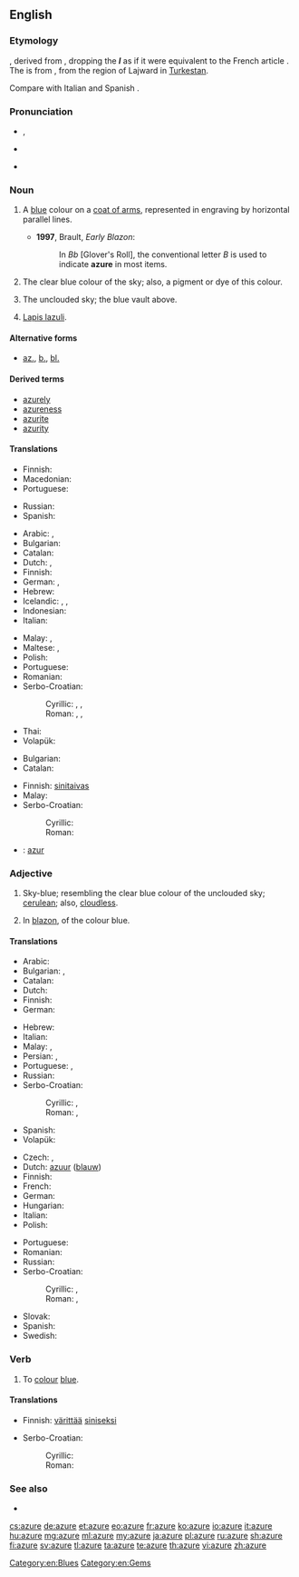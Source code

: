 ==English==
{{wikipedia}}

===Etymology===
{{etyl|fro}} {{term|azur|lang=fro}}, derived from {{etyl|ar}} {{term|لازورد|لازوَرْد|tr=lāzaward|sc=Arab|lapis lazuli}}, dropping the '''''l''''' as if it were equivalent to the French article {{term|l'|lang=fr}}. The {{etyl|ar}} is from {{etyl|fa}} {{term|لاجورد|tr=lajward|sc=fa-Arab||azure}}, from the region of Lajward in [[w:Turkestan|Turkestan]].

Compare with Italian {{term|azzurro|lang=it}} and Spanish {{term|azul|lang=es}}.

===Pronunciation===
* {{a|UK}} {{IPA|/æzˈjʊə/|/ˈæʒə/}}, {{X-SAMPA|/"{Z@/}}
* {{a|US}} {{IPA|/ˈæʒɚ/|/ˈeɪʒɚ/}}
* {{audio|En-us-azure.ogg|Audio (US)}}

===Noun===
{{en-noun|s|-}}

# {{tincture}} A [[blue]] colour on a [[coat of arms]], represented in engraving by horizontal parallel lines.
#* '''1997''', Brault, ''Early Blazon'':
#*: In ''Bb'' [Glover's Roll], the conventional letter ''B'' is used to indicate '''azure''' in most items.
# The clear blue colour of the sky; also, a pigment or dye of this colour.
#: {{color panel|azure|007FFF}}
# {{poetic}} The unclouded sky; the blue vault above.
# [[lapis lazuli|Lapis lazuli]].

====Alternative forms====
* {{sense|blue color on a coat of arms}} [[az.]], [[b.]], [[bl.]]

====Derived terms====
* [[azurely]]
* [[azureness]]
* [[azurite]]
* [[azurity]]

====Translations====
{{trans-top|blue colour on a coat of arms}}
* Finnish: {{t+|fi|sininen}}
* Macedonian: {{t-|mk|сина|f|tr=sína}}
* Portuguese: {{t+|pt|azul}}
{{trans-mid}}
* Russian: {{t+|ru|лазурь|f|tr=lazúrʹ}}
* Spanish: {{t+|es|azur}}
{{trans-bottom}}

{{trans-top|colour of the sky}}
* Arabic: {{t-|ar|لازوردية|tr=lazuwardīya}}, {{t+|ar|لازورد|tr=lāzaward}}
* Bulgarian: {{t+|bg|небесносиньо}}
* Catalan: {{t-|ca|atzur|m}}
* Dutch: {{t+|nl|azuurblauw|n}}, {{t+|nl|hemelsblauw|n}}
* Finnish: {{t-|fi|taivaansininen}}
* German: {{t-|de|Himmelblau|n}}, {{t-|de|Azurblau}}
* Hebrew: {{t+|he|תכלת|tr=tkhélet|sc=Hebr}}
* Icelandic: {{t-|is|fagurblár|m}}, {{t+|is|himinblár}}, {{t-|is|heiðblár}}
* Indonesian: {{t+|id|biru langit}}
* Italian: {{t+|it|azzurro|m}}
{{trans-mid}}
* Malay: {{t-|ms|biru langit}}, {{t-|ms|lazuardi}}
* Maltese: {{t-|mt|kaħlani|m}}, {{t-|mt|kaħlanija|f}}
* Polish: {{t+|pl|lazur|m}}
* Portuguese: {{t-|pt|azul celeste|m}}
* Romanian: {{t+|ro|azur}}
* Serbo-Croatian:
*: Cyrillic: {{t-|sh|азурна|f}}, {{t-|sh|плава|f}}, {{t-|sh|ведра|f}}
*: Roman: {{t-|sh|azurna|f}}, {{t-|sh|plava|f}}, {{t-|sh|vedra|f}}
* Thai: {{t+|th|ฟ้า}}
* Volapük: {{t+|vo|lasürablöv}}
{{trans-bottom}}

{{trans-top|the blue sky}}
* Bulgarian: {{t+|bg|лазур}}
* Catalan: {{t-|ca|atzur|m}}
{{trans-mid}}
* Finnish: [[sinitaivas]]
* Malay: {{t-|ms|langit biru}}
* Serbo-Croatian:
*: Cyrillic: {{t-|sh|плаветнило|n}}
*: Roman: {{t-|sh|plavetnilo|n}}
{{trans-bottom}}

{{trans-see|lapis lazuli}}

{{ttbc-top}}
* {{ttbc|ie}}: [[azur]]
{{trans-mid}}
{{trans-bottom}}

===Adjective===
{{en-adj|-}}

# Sky-blue; resembling the clear blue colour of the unclouded sky; [[cerulean]]; also, [[cloudless]].
# {{tincture}} In [[blazon]], of the colour blue.

====Translations====
{{trans-top|sky-blue coloured}}
* Arabic: {{t-|ar|لازوردي|tr=lāzuwardiy}}
* Bulgarian: {{t-|bg|небесносин}},  {{t+|bg|лазурен}}
* Catalan: {{t-|ca|atzur}}
* Dutch: {{t+|nl|azuurblauw}}
* Finnish: {{t-|fi|taivaansininen}}
* German: {{t+|de|azur}}
{{trans-mid}}
* Hebrew: {{t-|he|תכול|tr=takhól|sc=Hebr}}
* Italian: {{t+|it|azzurro}}
* Malay: {{t-|ms|biru langit}}, {{t-|ms|lazuardi}}
* Persian: {{t+|fa|لاجورد|tr=lajward}}, {{t+|fa|لاجوردی|tr=lajevardi|sc=fa-Arab}}
* Portuguese: {{t-|pt|azul celeste}}, {{t+|pt|cerúleo}}
* Russian: {{t+|ru|лазурный|tr=lazúrnyj}}
* Serbo-Croatian:
*: Cyrillic: {{t-|sh|азурна|f}}, {{t-|sh|плава|f}}
*: Roman: {{t-|sh|azurna|f}}, {{t-|sh|plava|f}}
* Spanish: {{t-|es|cielo azul}}
* Volapük: {{t+|vo|lasürablövik}}
{{trans-bottom}}

{{trans-top|heraldry: of blue colour on a coat of arms}}
* Czech: {{t-|cs|azurový}}, {{t-|cs|azurově modrý}}
* Dutch: [[azuur]] ([[blauw]])
* Finnish: {{t+|fi|sininen}}
* French: {{t+|fr|azur}}
* German: {{t+|de|blau}}
* Hungarian: {{t+|hu|kék}}
* Italian: {{t+|it|azzurro}}
* Polish: {{t+|pl|błękitny}}
{{trans-mid}}
* Portuguese: {{t+|pt|azul}}
* Romanian: {{t-|ro|azuriu}}
* Russian: {{t+|ru|голубой|tr=golubój}}
* Serbo-Croatian:
*: Cyrillic: {{t-|sh|азурна|f}}, {{t-|sh|плава|f}}
*: Roman: {{t-|sh|azurna|f}}, {{t-|sh|plava|f}}
* Slovak: {{t-|sk|modrá}}
* Spanish: {{t+|es|azur}}
* Swedish: {{t+|sv|blått}}
{{trans-bottom}}

===Verb===
{{en-verb|azur|ing}}

# {{transitive}} To [[colour]] [[blue]].

====Translations====
{{trans-top|to colour}}
* Finnish: [[värittää]] [[sininen|siniseksi]]
{{trans-mid}}
* Serbo-Croatian:
*: Cyrillic: {{t-|sh|оплавити}}
*: Roman: {{t-|sh|oplaviti}}
{{trans-bottom}}

===See also===
* {{list:blues/en}}

[[Category:en:Blues]]
[[Category:en:Gems]]

[[cs:azure]]
[[de:azure]]
[[et:azure]]
[[eo:azure]]
[[fr:azure]]
[[ko:azure]]
[[io:azure]]
[[it:azure]]
[[hu:azure]]
[[mg:azure]]
[[ml:azure]]
[[my:azure]]
[[ja:azure]]
[[pl:azure]]
[[ru:azure]]
[[sh:azure]]
[[fi:azure]]
[[sv:azure]]
[[tl:azure]]
[[ta:azure]]
[[te:azure]]
[[th:azure]]
[[vi:azure]]
[[zh:azure]]